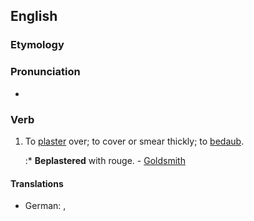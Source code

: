 ==English==

===Etymology===
{{prefix|en|be|plaster}}

===Pronunciation===
* {{rhymes|ɑːstə(r)|lang=en}}

===Verb===
{{en-verb}}

# {{lb|en|transitive}} To [[plaster]] over; to cover or smear thickly; to [[bedaub]].
#:* '''Beplastered''' with rouge. - [[w:Oliver Goldsmith|Goldsmith]]

====Translations====
{{trans-top|to cover}}
* German: {{t|de|bepflastern}}, {{t+|de|bedecken}}
{{trans-mid}}
{{trans-bottom}}